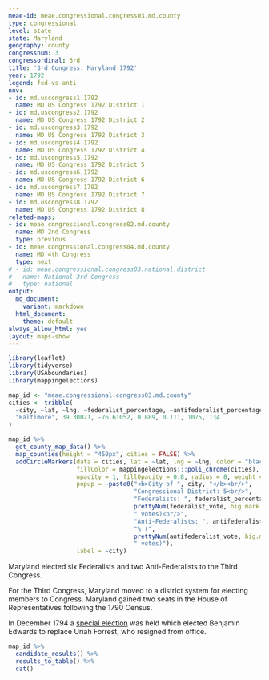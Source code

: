 ```yaml
---
meae-id: meae.congressional.congress03.md.county
type: congressional
level: state
state: Maryland
geography: county
congressnum: 3
congressordinal: 3rd
title: '3rd Congress: Maryland 1792'
year: 1792
legend: fed-vs-anti
nnv:
- id: md.uscongress1.1792
  name: MD US Congress 1792 District 1
- id: md.uscongress2.1792
  name: MD US Congress 1792 District 2
- id: md.uscongress3.1792
  name: MD US Congress 1792 District 3
- id: md.uscongress4.1792
  name: MD US Congress 1792 District 4
- id: md.uscongress5.1792
  name: MD US Congress 1792 District 5
- id: md.uscongress6.1792
  name: MD US Congress 1792 District 6
- id: md.uscongress7.1792
  name: MD US Congress 1792 District 7
- id: md.uscongress8.1792
  name: MD US Congress 1792 District 8
related-maps:
- id: meae.congressional.congress02.md.county
  name: MD 2nd Congress
  type: previous
- id: meae.congressional.congress04.md.county
  name: MD 4th Congress
  type: next
# - id: meae.congressional.congress03.national.district
#   name: National 3rd Congress
#   type: national
output:
  md_document:
    variant: markdown
  html_document:
    theme: default
always_allow_html: yes
layout: maps-show
---
```


```r
library(leaflet)
library(tidyverse)
library(USAboundaries)
library(mappingelections)

map_id <- "meae.congressional.congress03.md.county"
cities <- tribble(
  ~city, ~lat, ~lng, ~federalist_percentage, ~antifederalist_percentage, ~federalist_vote, ~antifederalist_vote,
  "Baltimore", 39.30021, -76.61052, 0.889, 0.111, 1075, 134
)
```

<div class="map">

```r
map_id %>%
  get_county_map_data() %>%
  map_counties(height = "450px", cities = FALSE) %>%
  addCircleMarkers(data = cities, lat = ~lat, lng = ~lng, color = "black",
                   fillColor = mappingelections:::poli_chrome(cities),
                   opacity = 1, fillOpacity = 0.8, radius = 8, weight = 3,
                   popup = ~paste0("<b>City of ", city, "</b><br/>",
                                   "Congressional District: 5<br/>",
                                   "Federalists: ", federalist_percentage * 100, "% (", 
                                   prettyNum(federalist_vote, big.mark = ","), 
                                   " votes)<br/>",
                                   "Anti-Federalists: ", antifederalist_percentage * 100,
                                   "% (", 
                                   prettyNum(antifederalist_vote, big.mark = ","),
                                   " votes)"),
                   label = ~city) 
```

</div>

Maryland elected six Federalists and two Anti-Federalists to the Third Congress.

For the Third Congress, Maryland moved to a district system for electing members to Congress. Maryland gained two seats in the House of Representatives following the 1790 Census.

In December 1794 a [special election](https://elections.lib.tufts.edu/catalog/tufts:md.uscongress3.special.1794) was held which elected Benjamin Edwards to replace Uriah Forrest, who resigned from office.

<div class="results-table">

```r
map_id %>%
  candidate_results() %>%
  results_to_table() %>%
  cat()
```

</div>

